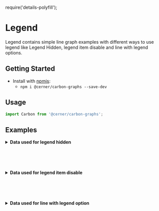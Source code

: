require('details-polyfill');

# Legend

Legend contains simple line graph examples with different ways to use legend like Legend Hidden, legend item disable and line with legend options.

## Getting Started

- Install with [npmjs](https://www.npmjs.com):
  - `npm i @cerner/carbon-graphs --save-dev`

## Usage
```js
import Carbon from '@cerner/carbon-graphs';
```

## Examples
<LegendHiddenLineGraph />

<details>
<summary style={{fontSize: 24 }}>
<b>Data used for legend hidden</b>
</summary>

### Graph Config object
<LegendHiddenGraphConfig />

### Data object
<LegendHiddenDataObject />
</details>

<br/><br/><br/>

<LegendItemDisableLineGraph />

<details>
<summary style={{fontSize: 24 }}>
<b>Data used for legend item disable</b>
</summary>

### Graph Config object
<LegendItemDisableGraphConfig />

### Data object

#### Dataset 1
<LegendItemDisableDataObject1 />

#### Dataset 2
<LegendItemDisableDataObject2 />

#### Dataset 3
<LegendItemDisableDataObject3 />
</details>

<br/><br/><br/>

<LineWithLegendOptionLineGraph />

<details>
<summary style={{fontSize: 24 }}>
<b>Data used for line with legend option</b>
</summary>

### Graph Config object
<LineWithLegendOptionGraphConfig />

### Data object
<LineWithLegendOptionDataObject />
</details>

